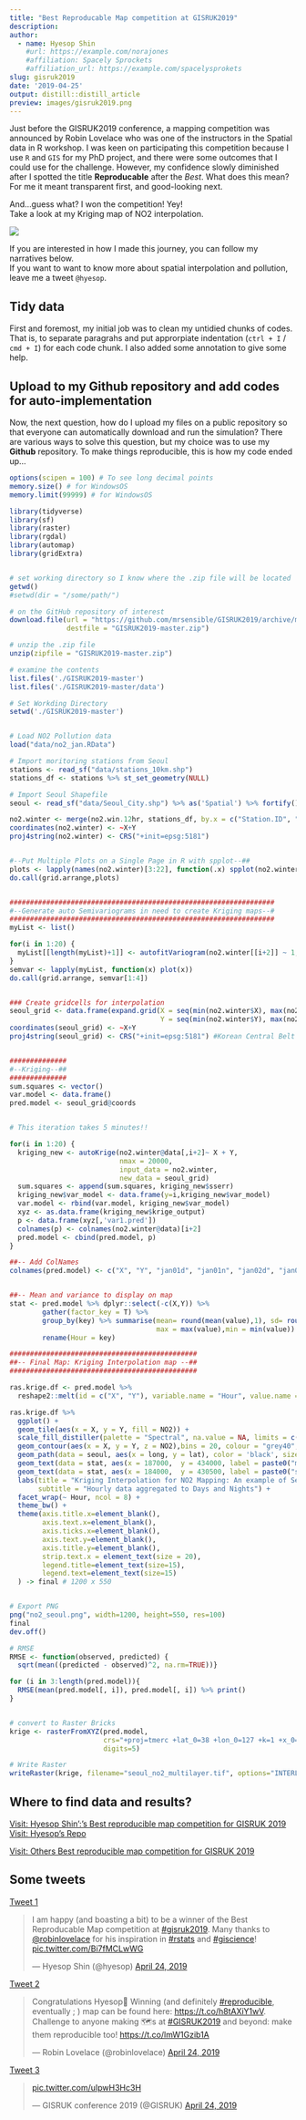 ```yaml
---
title: "Best Reproducable Map competition at GISRUK2019"
description: 
author:
  - name: Hyesop Shin
    #url: https://example.com/norajones
    #affiliation: Spacely Sprockets
    #affiliation_url: https://example.com/spacelysprokets
slug: gisruk2019
date: '2019-04-25'
output: distill::distill_article
preview: images/gisruk2019.png
---
```


Just before the GISRUK2019 conference, a mapping competition was announced by Robin Lovelace who was one of the instructors in the Spatial data in R workshop. I was keen on participating this competition because I use `R` and `GIS` for my PhD project, and there were some outcomes that I could use for the challenge. However, my confidence slowly diminished after I spotted the title **Reproducable** after the *Best*. What does this mean? For me it meant transparent first, and good-looking next. 

And...guess what? I won the competition! Yey! <br> Take a look at my Kriging map of NO2 interpolation.

![](https://i.imgur.com/Ddt61Da.png)


If you are interested in how I made this journey, you can follow my narratives below.  <br>
If you want to want to know more about spatial interpolation and pollution, leave me a tweet `@hyesop`.


## Tidy data
First and foremost, my initial job was to clean my untidied chunks of codes. That is, to separate paragrahs and put approrpiate indentation (`ctrl + I` / `cmd + I`) for each code chunk. I also added some annotation to give some help.

## Upload to my Github repository and add codes for auto-implementation
Now, the next question, how do I upload my files on a public repository so that everyone can automatically download and run the simulation? There are various ways to solve this question, but my choice was to use my **Github** repository. To make things reproducible, this is how my code ended up... 


```r
options(scipen = 100) # To see long decimal points
memory.size() # for WindowsOS
memory.limit(99999) # for WindowsOS

library(tidyverse)
library(sf)
library(raster)
library(rgdal)
library(automap)
library(gridExtra)


# set working directory so I know where the .zip file will be located
getwd()
#setwd(dir = "/some/path/")

# on the GitHub repository of interest
download.file(url = "https://github.com/mrsensible/GISRUK2019/archive/master.zip", 
              destfile = "GISRUK2019-master.zip")

# unzip the .zip file
unzip(zipfile = "GISRUK2019-master.zip")

# examine the contents
list.files('./GISRUK2019-master')
list.files('./GISRUK2019-master/data')

# Set Workding Directory
setwd('./GISRUK2019-master')


# Load NO2 Pollution data
load("data/no2_jan.RData")

# Import moritoring stations from Seoul
stations <- read_sf("data/stations_10km.shp")
stations_df <- stations %>% st_set_geometry(NULL)

# Import Seoul Shapefile
seoul <- read_sf("data/Seoul_City.shp") %>% as('Spatial') %>% fortify()

no2.winter <- merge(no2.win.12hr, stations_df, by.x = c("Station.ID", "X", "Y"), by.y = c("Station", "X", "Y"))
coordinates(no2.winter) <- ~X+Y
proj4string(no2.winter) <- CRS("+init=epsg:5181")


#--Put Multiple Plots on a Single Page in R with spplot--##
plots <- lapply(names(no2.winter)[3:22], function(.x) spplot(no2.winter,.x))
do.call(grid.arrange,plots)


#################################################################
#--Generate auto Semivariograms in need to create Kriging maps--#
#################################################################
myList <- list()

for(i in 1:20) { 
  myList[[length(myList)+1]] <- autofitVariogram(no2.winter[[i+2]] ~ 1, no2.winter)
}
semvar <- lapply(myList, function(x) plot(x))
do.call(grid.arrange, semvar[1:4])


### Create gridcells for interpolation
seoul_grid <- data.frame(expand.grid(X = seq(min(no2.winter$X), max(no2.winter$X), length=200),
                                     Y = seq(min(no2.winter$Y), max(no2.winter$Y), length=200)))
coordinates(seoul_grid) <- ~X+Y
proj4string(seoul_grid) <- CRS("+init=epsg:5181") #Korean Central Belt 2000


##############
#--Kriging--##
##############
sum.squares <- vector()
var.model <- data.frame()
pred.model <- seoul_grid@coords


# This iteration takes 5 minutes!!

for(i in 1:20) {
  kriging_new <- autoKrige(no2.winter@data[,i+2]~ X + Y,
                           nmax = 20000,
                           input_data = no2.winter, 
                           new_data = seoul_grid)
  sum.squares <- append(sum.squares, kriging_new$sserr)
  kriging_new$var_model <- data.frame(y=i,kriging_new$var_model)
  var.model <- rbind(var.model, kriging_new$var_model)
  xyz <- as.data.frame(kriging_new$krige_output)
  p <- data.frame(xyz[,'var1.pred'])
  colnames(p) <- colnames(no2.winter@data)[i+2]
  pred.model <- cbind(pred.model, p)
} 

##-- Add ColNames
colnames(pred.model) <- c("X", "Y", "jan01d", "jan01n", "jan02d", "jan02n","jan03d", "jan03n", "jan04d", "jan04n", "jan05d", "jan05n", "jan06d", "jan06n", "jan07d", "jan07n", "jan08d", "jan08n", "jan09d", "jan09n", "jan10d", "jan10n")


##-- Mean and variance to display on map
stat <- pred.model %>% dplyr::select(-c(X,Y)) %>% 
        gather(factor_key = T) %>% 
        group_by(key) %>% summarise(mean= round(mean(value),1), sd= round(sd(value),1), 
                                    max = max(value),min = min(value)) %>% 
        rename(Hour = key)

##############################################
##-- Final Map: Kriging Interpolation map --##
##############################################

ras.krige.df <- pred.model %>% 
  reshape2::melt(id = c("X", "Y"), variable.name = "Hour", value.name = "NO2") 

ras.krige.df %>% 
  ggplot() +
  geom_tile(aes(x = X, y = Y, fill = NO2)) +
  scale_fill_distiller(palette = "Spectral", na.value = NA, limits = c(0,125), breaks = c(0,25,50,75,100,125)) +
  geom_contour(aes(x = X, y = Y, z = NO2),bins = 20, colour = "grey40", alpha = 0.7) +
  geom_path(data = seoul, aes(x = long, y = lat), color = 'black', size = 1) +
  geom_text(data = stat, aes(x = 187000,  y = 434000, label = paste0("mean = " , mean)), size = 3) + 
  geom_text(data = stat, aes(x = 184000,  y = 430500, label = paste0("sd = " , sd)), size = 3) + 
  labs(title = "Kriging Interpolation for NO2 Mapping: An example of Seoul", 
       subtitle = "Hourly data aggregated to Days and Nights") +
  facet_wrap(~ Hour, ncol = 8) +
  theme_bw() +
  theme(axis.title.x=element_blank(),
        axis.text.x=element_blank(),
        axis.ticks.x=element_blank(),
        axis.text.y=element_blank(),
        axis.title.y=element_blank(),
        strip.text.x = element_text(size = 20),
        legend.title=element_text(size=15), 
        legend.text=element_text(size=15)                                  
  ) -> final # 1200 x 550 


# Export PNG
png("no2_seoul.png", width=1200, height=550, res=100)
final
dev.off()

# RMSE
RMSE <- function(observed, predicted) {
  sqrt(mean((predicted - observed)^2, na.rm=TRUE))}

for (i in 3:length(pred.model)){
  RMSE(mean(pred.model[, i]), pred.model[, i]) %>% print()
}


# convert to Raster Bricks
krige <- rasterFromXYZ(pred.model, 
                       crs="+proj=tmerc +lat_0=38 +lon_0=127 +k=1 +x_0=200000 +y_0=500000 +ellps=GRS80 +towgs84=0,0,0,0,0,0,0 +units=m +no_defs",
                       digits=5)

# Write Raster
writeRaster(krige, filename="seoul_no2_multilayer.tif", options="INTERLEAVE=BAND", overwrite=TRUE)
```

## Where to find data and results?

[Visit: Hyesop Shin':'s Best reproducible map competition for GISRUK 2019](https://github.com/Robinlovelace/geocompr/issues/376#issuecomment-486105726)
[Visit: Hyesop's Repo](https://github.com/mrsensible/GISRUK2019)

[Visit: Others Best reproducible map competition for GISRUK 2019](https://github.com/Robinlovelace/geocompr/issues/376)


## Some tweets

[Tweet 1]("https://twitter.com/hyesop/status/1121095129685688321")

<blockquote class="twitter-tweet"><p lang="en" dir="ltr">I am happy (and boasting a bit) to be a winner of the Best Reproducable Map competition at <a href="https://twitter.com/hashtag/gisruk2019?src=hash&amp;ref_src=twsrc%5Etfw">#gisruk2019</a>. Many thanks to <a href="https://twitter.com/robinlovelace?ref_src=twsrc%5Etfw">@robinlovelace</a> for his inspiration in <a href="https://twitter.com/hashtag/rstats?src=hash&amp;ref_src=twsrc%5Etfw">#rstats</a> and <a href="https://twitter.com/hashtag/giscience?src=hash&amp;ref_src=twsrc%5Etfw">#giscience</a>! <a href="https://t.co/Bi7fMCLwWG">pic.twitter.com/Bi7fMCLwWG</a></p>&mdash; Hyesop Shin (@hyesop) <a href="https://twitter.com/hyesop/status/1121095129685688321?ref_src=twsrc%5Etfw">April 24, 2019</a></blockquote> <script async src="https://platform.twitter.com/widgets.js" charset="utf-8"></script>


[Tweet 2]("http://tiny.cc/q4n8az")

<blockquote class="twitter-tweet"><p lang="en" dir="ltr">Congratulations Hyesop🎉 Winning (and definitely <a href="https://twitter.com/hashtag/reproducible?src=hash&amp;ref_src=twsrc%5Etfw">#reproducible</a>, eventually ; ) map can be found here: <a href="https://t.co/h8tAXiY1wV">https://t.co/h8tAXiY1wV</a>. Challenge to anyone making 🗺️s at <a href="https://twitter.com/hashtag/GISRUK2019?src=hash&amp;ref_src=twsrc%5Etfw">#GISRUK2019</a> and beyond: make them reproducible too! <a href="https://t.co/lmW1Gzib1A">https://t.co/lmW1Gzib1A</a></p>&mdash; Robin Lovelace (@robinlovelace) <a href="https://twitter.com/robinlovelace/status/1121114601414901764?ref_src=twsrc%5Etfw">April 24, 2019</a></blockquote> <script async src="https://platform.twitter.com/widgets.js" charset="utf-8"></script>


[Tweet 3]("http://tiny.cc/45n8az")

<blockquote class="twitter-tweet"><p lang="und" dir="ltr"> <a href="https://t.co/uIpwH3Hc3H">pic.twitter.com/uIpwH3Hc3H</a></p>&mdash; GISRUK conference 2019 (@GISRUK) <a href="https://twitter.com/GISRUK/status/1121069825361620993?ref_src=twsrc%5Etfw">April 24, 2019</a></blockquote> <script async src="https://platform.twitter.com/widgets.js" charset="utf-8"></script>



